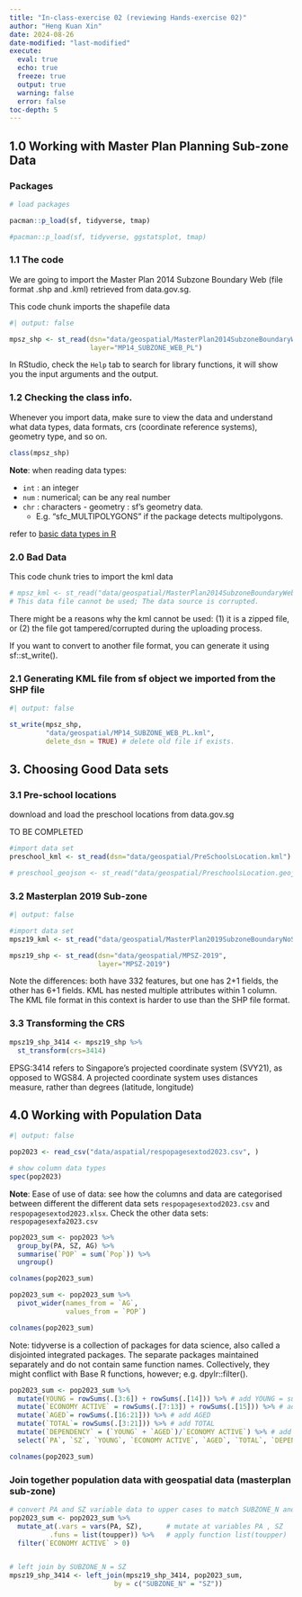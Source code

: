 ```yaml
---
title: "In-class-exercise 02 (reviewing Hands-exercise 02)"
author: "Heng Kuan Xin"
date: 2024-08-26
date-modified: "last-modified"
execute:
  eval: true
  echo: true
  freeze: true
  output: true
  warning: false
  error: false
toc-depth: 5
---
```


## 1.0 Working with Master Plan Planning Sub-zone Data

### Packages

```r
# load packages

pacman::p_load(sf, tidyverse, tmap)

#pacman::p_load(sf, tidyverse, ggstatsplot, tmap)
```

### 1.1 The code

We are going to import the Master Plan 2014 Subzone Boundary Web (file format .shp and .kml) retrieved from data.gov.sg.

This code chunk imports the shapefile data

```r
#| output: false

mpsz_shp <- st_read(dsn="data/geospatial/MasterPlan2014SubzoneBoundaryWebSHP", 
                    layer="MP14_SUBZONE_WEB_PL")

```

In RStudio, check the `Help` tab to search for library functions, it will show you the input arguments and the output.

### 1.2 Checking the class info.

Whenever you import data, make sure to view the data and understand what data types, data formats, crs (coordinate reference systems), geometry type, and so on.

```r
class(mpsz_shp)
```
**Note**: when reading data types: 

- `int` : an integer 
- `num` : numerical; can be any real number 
- `chr` : characters - geometry : sf's geometry data. 
  - E.g. "sfc_MULTIPOLYGONS" if the package detects multipolygons.

refer to [basic data types in R](https://resbaz.github.io/2014-r-materials/lessons/01-intro_r/data-structures.html)


### 2.0 Bad Data

This code chunk tries to import the kml data

```r

# mpsz_kml <- st_read("data/geospatial/MasterPlan2014SubzoneBoundaryWebKML.kml")
# This data file cannot be used; The data source is corrupted.
```


There might be a reasons why the kml cannot be used: (1) it is a zipped file, or (2) the file got tampered/corrupted during the uploading process. 

If you want to convert to another file format, you can generate it using sf::st_write().

### 2.1 Generating KML file from sf object we imported from the SHP file

```r

#| output: false

st_write(mpsz_shp,
         "data/geospatial/MP14_SUBZONE_WEB_PL.kml",
         delete_dsn = TRUE) # delete old file if exists.
```


## 3. Choosing Good Data sets

### 3.1 Pre-school locations

download and load the preschool locations from data.gov.sg

TO BE COMPLETED

```r
#import data set
preschool_kml <- st_read(dsn="data/geospatial/PreSchoolsLocation.kml")

# preschool_geojson <- st_read("data/geospatial/PreschoolsLocation.geojson")
```

### 3.2 Masterplan 2019 Sub-zone
```r
#| output: false

#import data set
mpsz19_kml <- st_read("data/geospatial/MasterPlan2019SubzoneBoundaryNoSeaKML.kml")

mpsz19_shp <- st_read(dsn="data/geospatial/MPSZ-2019",
                      layer="MPSZ-2019")

```
Note the differences: both have 332 features, but one has 2+1 fields, the other has 6+1 fields.
KML has nested multiple attributes within 1 column. The KML file format in this context is harder to use than the SHP file format.

### 3.3 Transforming the CRS

```r
mpsz19_shp_3414 <- mpsz19_shp %>%
  st_transform(crs=3414)
```

EPSG:3414 refers to Singapore's projected coordinate system (SVY21), as opposed to WGS84. A projected coordinate system uses distances measure, rather than degrees (latitude, longitude)


## 4.0 Working with Population Data

```r
#| output: false

pop2023 <- read_csv("data/aspatial/respopagesextod2023.csv", )

# show column data types
spec(pop2023)
```

**Note**: Ease of use of data: see how the columns and data are categorised between different the different data sets `respopagesextod2023.csv` and `respopagesextod2023.xlsx`. Check the other data sets: `respopagesexfa2023.csv`


```r
pop2023_sum <- pop2023 %>%
  group_by(PA, SZ, AG) %>%
  summarise(`POP` = sum(`Pop`)) %>%
  ungroup()

colnames(pop2023_sum)

pop2023_sum <- pop2023_sum %>%
  pivot_wider(names_from = `AG`,
              values_from = `POP`)

colnames(pop2023_sum)
```

Note: tidyverse is a collection of packages for data science, also called a disjointed integrated packages. The separate packages maintained separately and do not contain same function names. Collectively, they might conflict with Base R functions, however; e.g. dpylr::filter().

```r
pop2023_sum <- pop2023_sum %>%
  mutate(YOUNG = rowSums(.[3:6]) + rowSums(.[14])) %>% # add YOUNG = sum across the row where index = [3:6] and [15] 
  mutate(`ECONOMY ACTIVE` = rowSums(.[7:13]) + rowSums(.[15])) %>% # add ECONOMY ACTIVE
  mutate(`AGED`= rowSums(.[16:21])) %>% # add AGED
  mutate(`TOTAL`= rowSums(.[3:21])) %>% # add TOTAL
  mutate(`DEPENDENCY` = (`YOUNG` + `AGED`)/`ECONOMY ACTIVE`) %>% # add DEPENDENCY
  select(`PA`, `SZ`, `YOUNG`, `ECONOMY ACTIVE`, `AGED`, `TOTAL`, `DEPENDENCY`)

colnames(pop2023_sum)
```

### Join together population data with geospatial data (masterplan sub-zone)

```r
# convert PA and SZ variable data to upper cases to match SUBZONE_N and PLN_AREA_N of mspz
pop2023_sum <- pop2023_sum %>%
  mutate_at(.vars = vars(PA, SZ),      # mutate at variables PA , SZ
          .funs = list(toupper)) %>%   # apply function list(toupper)
  filter(`ECONOMY ACTIVE` > 0)


# left join by SUBZONE_N = SZ
mpsz19_shp_3414 <- left_join(mpsz19_shp_3414, pop2023_sum,
                          by = c("SUBZONE_N" = "SZ"))

```


